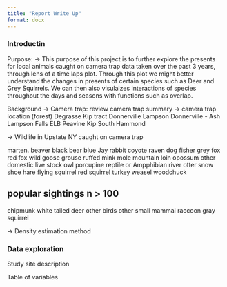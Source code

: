 ```yaml
---
title: "Report Write Up"
format: docx
---
```


### Introductin 

Purpose:
-> This purpose of this project is to further explore the presents for local animals caught on camera trap data taken over the past 3 years, through lens of a time laps plot. Through this plot we might better understand the changes in presents of certain species such as Deer and Grey Squirrels. We can then also visulaizes interactions of species throughout the days and seasons with functions such as overlap.

Background
-> Camera trap: review camera trap summary
-> camera trap location (forest)
Degrasse
Kip tract
Donnerville
Lampson
Donnerville - Ash
Lampson Falls
ELB
Peavine
Kip
South Hammond

-> Wildlife in Upstate NY caught on camera trap

marten. 
beaver
black bear
blue Jay
rabbit
coyote 
raven
dog 
fisher 
grey fox
red fox
wild goose
grouse ruffed
mink 
mole 
mountain loin 
opossum
other domestic live stock 
owl
porcupine
reptile or Ampphibian 
river otter
snow shoe hare
flying squirrel
red squirrel
turkey
weasel
woodchuck

## popular sightings n > 100
chipmunk
white tailed deer
other birds
other small mammal
raccoon
gray squirrel

-> Density estimation method


### Data exploration

Study site description 

Table of variables


